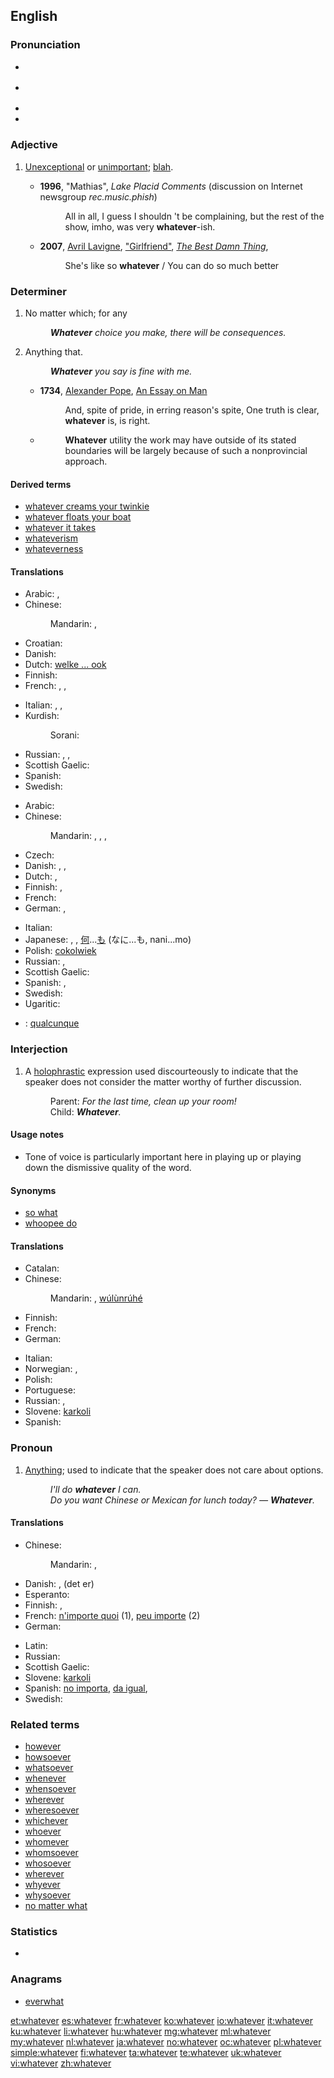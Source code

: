 ==English==

===Pronunciation===
* {{a|RP}} {{IPA|/ʍɒtˈɛvə/}}
* {{a|GenAm}} {{IPA|/wɑtˈɛvɚ/}}
* {{audio|en-us-whatever.ogg|Audio (US)}}
* {{rhymes|ɛvə(r)}}

===Adjective===
{{en-adj}}

# {{colloquial}} [[unexceptional|Unexceptional]] or [[unimportant]]; [[blah]].
#* '''1996''', "Mathias", ''Lake Placid Comments'' (discussion on Internet newsgroup ''rec.music.phish'')
#*: All in all, I guess I shouldn 't be complaining, but the rest of the show, imho, was very '''whatever'''-ish.
#* '''2007''', [[w:Avril Lavigne|Avril Lavigne]], [[w:Girlfriend (Avril Lavigne song)|"Girlfriend"]], [[w:The Best Damn Thing|''The Best Damn Thing'']],
#*: She's like so '''whatever'''&nbsp;/ You can do so much better

===Determiner===
{{en-det}}

# No matter which; for any
#: '''''Whatever''' choice you make, there will be consequences.''
# {{context|relative}} Anything that.
#: '''''Whatever''' you say is fine with me.''
#* '''1734''', [[w:Alexander Pope|Alexander Pope]], [[w:An Essay on Man|An Essay on Man]]
#*: And, spite of pride, in erring reason's spite, One truth is clear, '''whatever''' is, is right.
#* {{RQ:Schuster Hepaticae V|viii}}
#*: '''Whatever''' utility the work may have outside of its stated boundaries will be largely because of such a nonprovincial approach.

====Derived terms====
* [[whatever creams your twinkie]]
* [[whatever floats your boat]]
* [[whatever it takes]]
* [[whateverism]]
* [[whateverness]]

====Translations====
{{trans-top|no matter which; for any}}
* Arabic: {{t+|ar|أي|tr='ayy}},  {{t-|ar|أيما|tr='áyyamaa}}
* Chinese:
*: Mandarin: {{t|cmn|不管怎樣|sc=Hani}},  {{t|cmn|不管怎样|tr=[[bùguǎn]] [[zěnyàng]]|sc=Hani}}
* Croatian: {{t-|hr|koji god}}
* Danish: {{t+|da|uanset}}
* Dutch: [[welke ... ook]]
* Finnish: {{t+|fi|tahansa|alt=minkä tahansa}}
* French: {{t+|fr|quel que soit}},  {{t+|fr|n'importe quel|m}},  {{t+|fr|n'importe quelle|f}}
{{trans-mid}}
* Italian: {{t+|it|qualunque}}, {{t+|it|qualsiasi}}, {{t+|it|qualsivoglia}}
* Kurdish:
*: Sorani: {{ku-Arab|[[هه‌رچی]]}}
* Russian: {{t-|ru|какой бы ни|tr=kakój by ni}},  {{t+|ru|любой|tr=ljubój}},  {{t-|ru|какой бы то ни было|tr=kakój by to ní bylo}}
* Scottish Gaelic: {{t-|gd|ge be|xs=Scottish Gaelic}}
* Spanish: {{t+|es|cualquier|m|f}}
* Swedish: {{t-|sv|vad som helst}}
{{trans-bottom}}

{{trans-top|anything}}
* Arabic: {{t-|ar|أي شيء|tr='ayy shay'}}
* Chinese:
*: Mandarin: {{t|cmn|無論什麼|sc=Hani}},  {{t|cmn|无论什么|tr=[[wúlùn]] [[shénme]]|sc=Hani}}, {{t|cmn|無論何事|sc=Hani}},  {{t|cmn|无论何事|tr=[[wúlùn]] [[héshì]]|sc=Hani}}
* Czech: {{t-|cs|cokoli}}
* Danish: {{t-|da|hvad end}}, {{t-|da|alt hvad}}, {{t-|da|hvad som helst}}
* Dutch: {{t-|nl|maakt niet uit}}, {{t-|nl|het zal wel}}
* Finnish: {{t+|fi|tahansa|alt=mitä tahansa}}, {{t-|fi|mikä ikinä}}
* French: {{t+|fr|quoi que}}
* German: {{t-|de|was immer}},  {{t-|de|was auch immer}}
{{trans-mid}}
* Italian: {{t-|it|qualsiasi cosa}}
* Japanese: {{t-|ja|何でも|tr=なんでも, nan-demo}},  {{t-|ja|何事も|tr=なにごとも, nanigoto-mo}}, [[何]]...[[も]] (なに...も, nani...mo)
* Polish: [[cokolwiek]]
* Russian: {{t-|ru|всё, что|tr=vsjo, čto}} {{qualifier|read: vsjo, što}}, {{t+|ru|что бы ни|tr=čtó by ni}} {{qualifier|read: štó by ni}}
* Scottish Gaelic: {{t-|gd|ge be dè|xs=Scottish Gaelic}}
* Spanish: {{t-|es|lo que sea que}}, {{t-|es|cualquier cosa que}}
* Swedish: {{t-|sv|vad som helst}}
* Ugaritic: {{tø|uga|𐎎𐎐𐎎|tr=mnm|sc=Ugar|xs=Ugaritic}}
{{trans-bottom}}

{{checktrans-top}}
* {{ttbc|ia}}: [[qualcunque]]
{{trans-mid}}
{{trans-bottom}}

===Interjection===
{{en-interj}}

# {{colloquial|dismissive}} A [[holophrastic]] expression used discourteously to indicate that the speaker does not consider the matter worthy of further discussion.
#: Parent: ''For the last time, clean up your room!''
#: Child: '''''Whatever'''.''

====Usage notes====
* Tone of voice is particularly important here in playing up or playing down the dismissive quality of the word.

====Synonyms====
* [[so what]]
* [[whoopee do]]

====Translations====
{{trans-top|indicating the matter is not worthy of further discussion}}
* Catalan: {{t-|ca|el que tu diguis}}
* Chinese:
*: Mandarin:  {{t-|cmn|无论如何|sc=Hani}}, [[wúlùnrúhé]]
* Finnish: {{t-|fi|miten vain}}
* French: {{t+|fr|bof}}
* German: {{t-|de|wie dem auch sei}}
{{trans-mid}}
* Italian: {{t-|it|vabbè}}
* Norwegian: {{t-|no|samma det!}}, {{qualifier|teenage slang}} {{t-|no|whatever!}}
* Polish: {{t-|pl|nieważne}}
* Portuguese: {{t-|pt|tanto faz}}
* Russian: {{t+|ru|всё равно|tr=vsjo ravnó}},  {{t-|ru|ну и ладно|tr=nu i ládno}}
* Slovene: [[karkoli]]
* Spanish: {{t|es|como sea}}
{{trans-bottom}}

===Pronoun===
{{en-pron}}

# [[anything|Anything]]; used to indicate that the speaker does not care about options.
#: ''I'll do '''whatever''' I can.''
#: ''Do you want Chinese or Mexican for lunch today? &mdash; '''Whatever'''.''

====Translations====
{{trans-top|anything}}
* Chinese:
*: Mandarin: {{t|cmn|無論什麼|sc=Hani}},  {{t|cmn|无论什么|tr=[[wúlùn]] [[shénme]]|sc=Hani}}
* Danish: {{t-|da|hvad som helst}}, (det er) {{t-|da|ligegyldigt}}
* Esperanto: {{t-|eo|kio ajn|xs=Esperanto}}
* Finnish: {{t+|fi|tahansa|alt=mitä tahansa}}, {{t-|fi|mikä ikinä}}
* French: [[n'importe quoi]] (1), [[peu importe]] (2)
* German: {{t+|de|egal}}
{{trans-mid}}
* Latin: {{t+|la|quisquis}}
* Russian: {{t-|ru|что угодно|tr=čto ugódno}} {{qualifier|read: što ugódno}}
* Scottish Gaelic: {{t-|gd|ge be dè|xs=Scottish Gaelic}}
* Slovene: [[karkoli]]
* Spanish: [[no importa]], [[da igual]], {{t-|es|lo que sea}}
* Swedish: {{t-|sv|vad som helst}}
{{trans-bottom}}

===Related terms===
* [[however]]
* [[howsoever]]
* [[whatsoever]]
* [[whenever]]
* [[whensoever]]
* [[wherever]]
* [[wheresoever]]
* [[whichever]]
* [[whoever]]
* [[whomever]]
* [[whomsoever]]
* [[whosoever]]
* [[wherever]]
* [[whyever]]
* [[whysoever]]
* [[no matter what]]

===Statistics===
* {{rank|George|influence|March|668|whatever|reach|secret|showed}}

===Anagrams===
* [[everwhat#English|everwhat]]

[[et:whatever]]
[[es:whatever]]
[[fr:whatever]]
[[ko:whatever]]
[[io:whatever]]
[[it:whatever]]
[[ku:whatever]]
[[li:whatever]]
[[hu:whatever]]
[[mg:whatever]]
[[ml:whatever]]
[[my:whatever]]
[[nl:whatever]]
[[ja:whatever]]
[[no:whatever]]
[[oc:whatever]]
[[pl:whatever]]
[[simple:whatever]]
[[fi:whatever]]
[[ta:whatever]]
[[te:whatever]]
[[uk:whatever]]
[[vi:whatever]]
[[zh:whatever]]